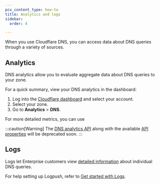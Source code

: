 ```yaml
---
pcx_content_type: how-to
title: Analytics and logs
sidebar:
  order: 4

---
```


When you use Cloudflare DNS, you can access data about DNS queries through a variety of sources.

## Analytics

DNS analytics allow you to evaluate aggregate data about DNS queries to your zone.

For a quick summary, view your DNS analytics in the dashboard:

1. Log into the [Cloudflare dashboard](https://dash.cloudflare.com) and select your account.
2. Select your zone.
3. Go to **Analytics** > **DNS**.

For more detailed metrics, you can use


:::caution[Warning]
The [DNS analytics API](/api/operations/dns-analytics-table) along with the available [API properties](/dns/reference/analytics-api-properties/) will be deprecated soon.
:::

## Logs

Logs let Enterprise customers view [detailed information](/logs/reference/log-fields/zone/dns_logs/) about individual DNS queries.

For help setting up Logpush, refer to [Get started with Logs](/logs/get-started/).
